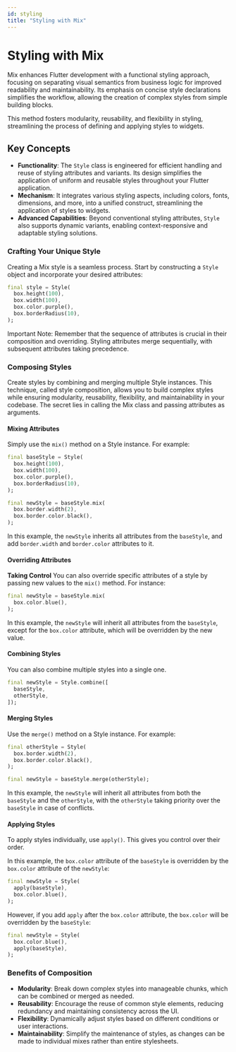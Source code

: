 ```yaml
---
id: styling
title: "Styling with Mix"
---
```



# Styling with Mix

Mix enhances Flutter development with a functional styling approach, focusing on separating visual semantics from business logic for improved readability and maintainability. Its emphasis on concise style declarations simplifies the workflow, allowing the creation of complex styles from simple building blocks.

This method fosters modularity, reusability, and flexibility in styling, streamlining the process of defining and applying styles to widgets.

## Key Concepts

- **Functionality**: The `Style` class is engineered for efficient handling and reuse of styling attributes and variants. Its design simplifies the application of uniform and reusable styles throughout your Flutter application.
- **Mechanism**: It integrates various styling aspects, including colors, fonts, dimensions, and more, into a unified construct, streamlining the application of styles to widgets.
- **Advanced Capabilities**: Beyond conventional styling attributes, `Style` also supports dynamic variants, enabling context-responsive and adaptable styling solutions.

### **Crafting Your Unique Style**

Creating a Mix style is a seamless process. Start by constructing a `Style` object and incorporate your desired attributes:

```dart
final style = Style(
  box.height(100),
  box.width(100),
  box.color.purple(),
  box.borderRadius(10),
);
```

<Callout emoji="⚠️">
  Important Note: Remember that the sequence of attributes is crucial in their
  composition and overriding. Styling attributes merge sequentially, with
  subsequent attributes taking precedence.
</Callout>

### **Composing Styles**

Create styles by combining and merging multiple Style instances. This technique, called style composition, allows you to build complex styles while ensuring modularity, reusability, flexibility, and maintainability in your codebase. The secret lies in calling the Mix class and passing attributes as arguments.

#### **Mixing Attributes**

Simply use the `mix()` method on a Style instance. For example:

```dart
final baseStyle = Style(
  box.height(100),
  box.width(100),
  box.color.purple(),
  box.borderRadius(10),
);

final newStyle = baseStyle.mix(
  box.border.width(2),
  box.border.color.black(),
);
```

In this example, the `newStyle` inherits all attributes from the `baseStyle`, and add `border.width` and `border.color` attributes to it.

#### **Overriding Attributes**

**Taking Control** You can also override specific attributes of a style by passing new values to the `mix()` method. For instance:

```dart
final newStyle = baseStyle.mix(
  box.color.blue(),
);
```

In this example, the `newStyle` will inherit all attributes from the `baseStyle`, except for the `box.color` attribute, which will be overridden by the new value.

#### **Combining Styles**

You can also combine multiple styles into a single one.

```dart
final newStyle = Style.combine([
  baseStyle,
  otherStyle,
]);
```

#### Merging Styles

Use the `merge()` method on a Style instance. For example:

```dart
final otherStyle = Style(
  box.border.width(2),
  box.border.color.black(),
);

final newStyle = baseStyle.merge(otherStyle);
```

In this example, the `newStyle` will inherit all attributes from both the `baseStyle` and the `otherStyle`, with the `otherStyle` taking priority over the `baseStyle` in case of conflicts.

#### Applying Styles

To apply styles individually, use `apply()`. This gives you control over their order.

In this example, the `box.color` attribute of the `baseStyle` is overridden by the `box.color` attribute of the `newStyle`:

```dart
final newStyle = Style(
  apply(baseStyle),
  box.color.blue(),
);
```

However, if you add `apply` after the `box.color` attribute, the `box.color` will be overridden by the `baseStyle`:

```dart
final newStyle = Style(
  box.color.blue(),
  apply(baseStyle),
);
```

### **Benefits of Composition**

- **Modularity**: Break down complex styles into manageable chunks, which can be combined or merged as needed.
- **Reusability**: Encourage the reuse of common style elements, reducing redundancy and maintaining consistency across the UI.
- **Flexibility**: Dynamically adjust styles based on different conditions or user interactions.
- **Maintainability**: Simplify the maintenance of styles, as changes can be made to individual mixes rather than entire stylesheets.
